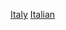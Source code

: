 {{Portal|義大利}}
{{Year by category
| m = 1
| c = 9
| d = 5
| y = 6
| cat     = 義大利體育
| sortkey = 體育
| parent  = 各年份義大利體育
| subcat  = 1956年義大利
}}

[[Category:1956年各國體育|Italy]]
[[Category:1956年歐洲體育|Italian]]